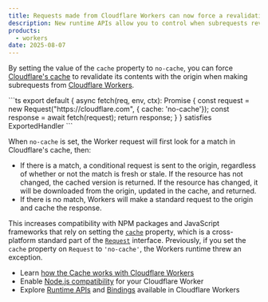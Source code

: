 ```yaml
---
title: Requests made from Cloudflare Workers can now force a revalidation of their cache with the origin
description: New runtime APIs allow you to control when subrequests revalidate cache, increasing compatibility with popular NPM packages
products:
  - workers
date: 2025-08-07
---
```



By setting the value of the `cache` property to `no-cache`, you can force [Cloudflare's
cache](/workers/reference/how-the-cache-works/) to revalidate its contents with the origin when
making subrequests from [Cloudflare Workers](/workers).

<TypeScriptExample filename="index.ts">
```ts
export default {
  async fetch(req, env, ctx): Promise<Response> {
		const request = new Request("https://cloudflare.com", { cache: 'no-cache'});
		const response = await fetch(request);
    return response;
  }
} satisfies ExportedHandler<Environment>
```
</TypeScriptExample>

When `no-cache` is set, the Worker request will first look for a match in Cloudflare's cache, then:

- If there is a match, a conditional request is sent to the origin, regardless of whether or not the match is fresh or stale. If the resource has not changed, the
  cached version is returned. If the resource has changed, it will be downloaded from the origin, updated in the cache, and returned.
- If there is no match, Workers will make a standard request to the origin and cache the response.

This increases compatibility with NPM packages and JavaScript frameworks that rely on setting the
[`cache`](/workers/runtime-apis/request/#options) property, which is a cross-platform standard part
of the [`Request`](/workers/runtime-apis/request/) interface. Previously, if you set the `cache`
property on `Request` to `'no-cache'`, the Workers runtime threw an exception.

- Learn [how the Cache works with Cloudflare Workers](/workers/reference/how-the-cache-works/)
- Enable [Node.js compatibility](/workers/runtime-apis/nodejs/) for your Cloudflare Worker
- Explore [Runtime APIs](/workers/runtime-apis/) and [Bindings](/workers/runtime-apis/bindings/) available in Cloudflare Workers
